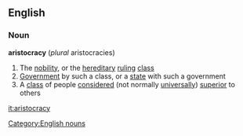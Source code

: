 ==English==
===Noun===
'''aristocracy'''  (''plural'' aristocracies)
#The [[nobility]], or the [[hereditary]] [[ruling]] [[class]]
#[[Government]] by such a class, or a [[state]] with such a government
#A [[class]] of people [[considered]] (not normally [[universally]]) [[superior]] to others
[[Category:English nouns]]

[[it:aristocracy]]